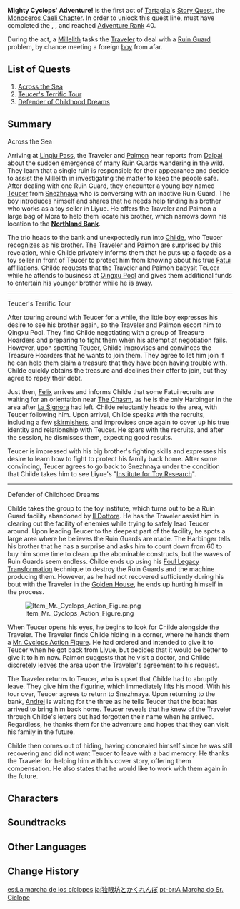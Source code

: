 {{Act Infobox
|image          = Story Card Monoceros Caeli Chapter Act I.png
|type           = Story
|chapter        = Monoceros Caeli Chapter
|actNum         = I
|character      = Tartaglia
|ARReq          = 40
|archonQuestReq = [[Chapter I]]: Act III - [[A New Star Approaches]]
|storyQuestReq  = [[Fabulae Textile Chapter]]: Act I - [[Bookworm Swordsman]]
}}
'''Mighty Cyclops' Adventure!''' is the first act of [[Tartaglia]]'s [[Story Quest]], the [[Monoceros Caeli Chapter]]. In order to unlock this quest line, must have completed the {{Quest|A New Star Approaches}}, {{Quest|Bookworm Swordsman}}, and reached [[Adventure Rank]] 40.

During the act, a [[Millelith]] tasks the [[Traveler]] to deal with a [[Ruin Guard]] problem, by chance meeting a foreign [[Teucer|boy]] from afar.

==List of Quests==
# [[Across the Sea]]
# [[Teucer's Terrific Tour]]
# [[Defender of Childhood Dreams]]

==Summary==
;Across the Sea
Arriving at [[Lingju Pass]], the Traveler and [[Paimon]] hear reports from [[Daipai]] about the sudden emergence of many Ruin Guards wandering in the wild. They learn that a single ruin is responsible for their appearance and decide to assist the Millelith in investigating the matter to keep the people safe. After dealing with one Ruin Guard, they encounter a young boy named [[Teucer]] from [[Snezhnaya]] who is conversing with an inactive Ruin Guard. The boy introduces himself and shares that he needs help finding his brother who works as a toy seller in Liyue. He offers the Traveler and Paimon a large bag of Mora to help them locate his brother, which narrows down his location to the '''[[Northland Bank]]'''.

The trio heads to the bank and unexpectedly run into [[Tartaglia|Childe]], who Teucer recognizes as his brother. The Traveler and Paimon are surprised by this revelation, while Childe privately informs them that he puts up a façade as a toy seller in front of Teucer to protect him from knowing about his true [[Fatui]] affiliations. Childe requests that the Traveler and Paimon babysit Teucer while he attends to business at [[Qingxu Pool]] and gives them additional funds to entertain his younger brother while he is away.
----
;Teucer's Terrific Tour
After touring around with Teucer for a while, the little boy expresses his desire to see his brother again, so the Traveler and Paimon escort him to Qingxu Pool. They find Childe negotiating with a group of Treasure Hoarders and preparing to fight them when his attempt at negotiation fails. However, upon spotting Teucer, Childe improvises and convinces the Treasure Hoarders that he wants to join them. They agree to let him join if he can help them claim a treasure that they have been having trouble with. Childe quickly obtains the treasure and declines their offer to join, but they agree to repay their debt. 

Just then, [[Felix]] arrives and informs Childe that some Fatui recruits are waiting for an orientation near [[The Chasm (Area)|The Chasm]], as he is the only Harbinger in the area after [[La Signora]] had left. Childe reluctantly heads to the area, with Teucer following him. Upon arrival, Childe speaks with the recruits, including a few [[Fatui Skirmishers|skirmishers]], and improvises once again to cover up his true identity and relationship with Teucer. He spars with the recruits, and after the session, he dismisses them, expecting good results.

Teucer is impressed with his big brother's fighting skills and expresses his desire to learn how to fight to protect his family back home. After some convincing, Teucer agrees to go back to Snezhnaya under the condition that Childe takes him to see Liyue's "[[The Wonderful World Of Mr. Cyclops|Institute for Toy Research]]". 
----
;Defender of Childhood Dreams
Childe takes the group to the toy institute, which turns out to be a Ruin Guard facility abandoned by [[Il Dottore]]. He has the Traveler assist him in clearing out the facility of enemies while trying to safely lead Teucer around. Upon leading Teucer to the deepest part of the facility, he spots a large area where he believes the Ruin Guards are made. The Harbinger tells his brother that he has a surprise and asks him to count down from 60 to buy him some time to clean up the abominable constructs, but the waves of Ruin Guards seem endless. Childe ends up using his [[Foul Legacy Transformation]] technique to destroy the Ruin Guards and the machine producing them. However, as he had not recovered sufficiently during his bout with the Traveler in the [[Enter the Golden House|Golden House]], he ends up hurting himself in the process.

[[File:Item Mr. Cyclops Action Figure.png|thumb]]

When Teucer opens his eyes, he begins to look for Childe alongside the Traveler. The Traveler finds Childe hiding in a corner, where he hands them a [[Mr. Cyclops Action Figure]]. He had ordered and intended to give it to Teucer when he got back from Liyue, but decides that it would be better to give it to him now. Paimon suggests that he visit a doctor, and Childe discretely leaves the area upon the Traveler's agreement to his request. 

The Traveler returns to Teucer, who is upset that Childe had to abruptly leave. They give him the figurine, which immediately lifts his mood. With his tour over, Teucer agrees to return to Snezhnaya. Upon returning to the bank, [[Andrei]] is waiting for the three as he tells Teucer that the boat has arrived to bring him back home. Teucer reveals that he knew of the Traveler through Childe's letters but had forgotten their name when he arrived. Regardless, he thanks them for the adventure and hopes that they can visit his family in the future. 

Childe then comes out of hiding, having concealed himself since he was still recovering and did not want Teucer to leave with a bad memory. He thanks the Traveler for helping him with his cover story, offering them compensation. He also states that he would like to work with them again in the future.
==Characters==
{{Character Appearances|Mighty Cyclops' Adventure!|type=Story Quest}}

==Soundtracks==
{{Soundtracks by Category Table|type=quest}}

==Other Languages==
{{Other Languages
|en      = Mighty Cyclops' Adventure!
|zhs     = 独眼小宝总动员
|zhs_rm  = Dúyǎn Xiǎobǎo Zǒngdòngyuán
|zht     = 獨眼小寶總動員
|zht_rm  = Dúyǎn Xiǎobǎo Zǒngdòngyuán
|zh_tl   = <!--use {{Lex|Mr. Cyclops|zh}}-->
|ja      = 独眼坊とかくれんぼ
|ja_rm   = Dokuganbou to Kakurenbo
|ja_tl   = {{Lex|Mr. Cyclops|ja}} and Hide-and-Seek
|ko      = 외눈박이 이야기
|ko_tl   = {{Lex|Mr. Cyclops|ko}} Story
|es      = La marcha de los cíclopes
|es_tl   = The March of the Cyclopes
|fr      = Mobilisation
|fr_tl   = Mobilization
|ru      = Приключение могучего Одноглазика!
|ru_tl   = Mighty {{Lex|Mr. Cyclops|ru}}'s Adventure!
|th      = การชุมนุมของเจ้าตาเดียว
|th_rm   = 
|th_tl   = The Gathering of {{Lex|Mr. Cyclops|th}}
|vi      = {{tt|Tổng động viên|總動員}} {{tt|tiểu bảo|小寶}} một mắt
|vi_tl   = <!--use {{Lex|Mr. Cyclops|vi}}-->
|de      = Kloppis Aufbruch
|de_tl   = {{Lex|Mr. Cyclops|de}}'s Departure
|id      = Kisah Harta Karun si Kecil Bermata Satu
|id_tl   = Treasure Tale of {{Lex|Mr. Cyclops|id}}
|pt      = A Marcha do Sr. Ciclope
|pt_tl   = The March of Mr. Cyclops
|tr      = Güçlü Tepegözün Macerası!
|tr_tl   = 
|it      = L'avventura del possente Ciclope!
|it_tl   = 
}}

==Change History==
{{Change History|1.1}}

[[es:La marcha de los cíclopes]]
[[ja:独眼坊とかくれんぼ]]
[[pt-br:A Marcha do Sr. Ciclope]]